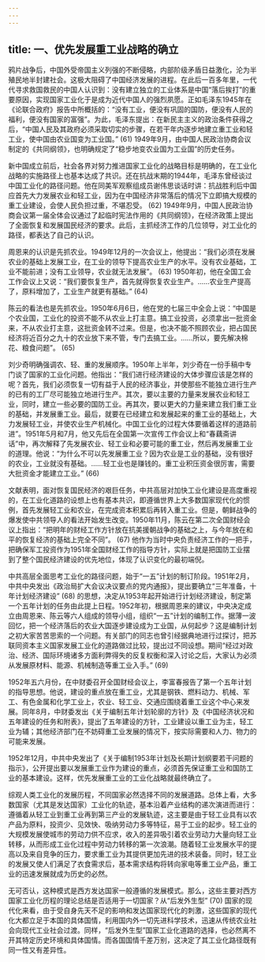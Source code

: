 ```yaml
---
---
---
```

title: 一、优先发展重工业战略的确立
---




鸦片战争后，中国外受帝国主义列强的不断侵略，内部阶级矛盾日益激化，沦为半殖民地半封建社会。这极大阻碍了中国经济发展的进程。在此后一百多年里，一代代寻求救国救民的中国人认识到：没有建立独立的工业体系是中国“落后挨打”的重要原因，实现国家工业化于是成为近代中国人的强烈夙愿。正如毛泽东1945年在《论联合政府》报告中所概括的：“没有工业，便没有巩固的国防，便没有人民的福利，便没有国家的富强”。为此，毛泽东提出：在新民主主义的政治条件获得之后，“中国人民及其政府必须采取切实的步骤，在若干年内逐步地建立重工业和轻工业，使中国由农业国变为工业国。” (61) 1949年9月，由中国人民政治协商会议制定的《共同纲领》，也明确规定了“稳步地变农业国为工业国”的历史任务。

新中国成立前后，社会各界对努力推进国家工业化的战略目标是明确的，在工业化战略的实施路径上也基本达成了共识。还在抗战末期的1944年，毛泽东曾经谈过中国工业化的路径问题。他在同美军观察组成员谢伟思谈话时讲：抗战胜利后中国应首先大力发展农业和轻工业，因为在中国经济非常落后的情况下立即搞大规模的重工业建设，会使人民负担过重，不堪忍受。 (62) 1949年9月，中国人民政治协商会议第一届全体会议通过了起临时宪法作用的《共同纲领》，在经济政策上提出了全面恢复和发展国民经济的要求。此后，主抓经济工作的几位领导，对工业化的路径，都表达了自己的认识。

周恩来的认识是先抓农业。1949年12月的一次会议上，他提出：“我们必须在发展农业的基础上发展工业，在工业的领导下提高农业生产的水平。没有农业基础，工业不能前进；没有工业领导，农业就无法发展”。 (63) 1950年初，他在全国工会工作会议上又说：“我们要恢复生产，首先就得恢复农业生产。……农业生产提高了，原料增加了，工业生产就更有基础。” (64)

陈云的看法也是先抓农业。1950年6月6日，他在党的七届三中全会上说：“中国是个农业国，工业化的投资不能不从农业上打主意。搞工业投资，必须拿出一批资金来，不从农业打主意，这批资金转不过来。但是，也决不能不照顾农业，把占国民经济将近百分之九十的农业放下来不管，专门去搞工业。……所以，要先解决棉花、粮食问题”。 (65)

刘少奇明确强调农、轻、重的发展顺序。1950年上半年，刘少奇在一份手稿中专门谈了国家的工业化问题。他指出：“我们进行经济建设的大体步骤应该是怎样的呢？首先，我们必须恢复一切有益于人民的经济事业，并使那些不能独立进行生产的已有的工厂尽可能独立地进行生产。其次，要以主要的力量来发展农业和轻工业，同时，建立一些必要的国防工业。再其次，要以更大的力量来建立我们重工业的基础，并发展重工业。最后，就要在已经建立和发展起来的重工业的基础上，大力发展轻工业，并使农业生产机械化。中国工业化的过程大体要循着这样的道路前进”。1951年5月和7月，他又先后在全国第一次宣传工作会议上和“春藕斋讲话”中，再次解释了先发展农业、轻工业和必要可能的重工业，然后再发展重工业的道理。他说：“为什么不可以先发展重工业？因为农业是工业的基础，没有很好的农业，工业就没有基础。……轻工业也是赚钱的。重工业积压资金很厉害，需要大批资金才能建立工业。” (66)

文献表明，面对恢复国民经济的艰巨任务，中共高层对加快工业化建设是高度重视的，在工业化道路的设想上也有基本共识，即遵循世界上大多数国家现代化的惯例，首先发展轻工业和农业，在完成资本积累后再转入重工业。但是，朝鲜战争的爆发使中共领导人的看法开始发生改变。1950年11月，陈云在第二次全国财经会议上指出：“把明年的财经工作方针放在抗美援朝战争的基础之上，与今年放在和平的恢复经济的基础上完全不同”。 (67) 他作为当时中央负责经济工作的一把手，把确保军工投资作为1951年全国财经工作的指导方针，实际上就是把国防工业摆到了整个国民经济建设的优先地位，体现了认识变化的最初端倪。

中共高层全面思考工业化的路径问题，始于“一五”计划的制订阶段。1951年2月，中共中央发出《政治局扩大会议决议要点的党内通报》，提出要确立“三年准备，十年计划经济建设” (68) 的思想，决定从1953年起开始进行计划经济建设，制定第一个五年计划的任务由此提上日程。1952年初，根据周恩来的建议，中央决定成立由周恩来、陈云等六人组成的领导小组，组织“一五”计划的编制工作。据薄一波回忆，把一个经济落后的农业大国逐步建设成为工业国，从何起步？这是编制计划之初大家苦苦思索的一个问题。有关部门的同志也曾引经据典地进行过探讨，把苏联同资本主义国家发展工业化的道路做过比较，提出过不同设想。期间“经过对政治、经济、国际环境诸多方面利弊得失的反复权衡和深入讨论之后，大家认为必须从发展原材料、能源、机械制造等重工业入手。” (69)

1952年五六月份，在中财委召开全国财经会议上，李富春报告了第一个五年计划的指导思想。他说，建设的重点放在重工业，尤其是钢铁、燃料动力、机械、军工、有色金属和化学工业上，农业、轻工业、交通应围绕着重工业这个中心来发展。同年8月，中财委发出《关于编制五年计划轮廓的方针》及《中国经济状况和五年建设的任务和附表》，提出了五年建设的方针，工业建设以重工业为主，轻工业为辅；其他经济部门在不妨碍重工业发展的情况下，按实际需要和人力、物力的可能来发展。

1952年12月，中共中央发出了《关于编制1953年计划及长期计划纲要若干问题的指示》，公开提出要以发展重工业作为建设的重点，必须首先保证重工业和国防工业的基本建设。这样，优先发展重工业的工业化战略就最终确立了。

综观人类工业化的发展历程，不同国家必然选择不同的发展道路。总体上看，大多数国家（尤其是发达国家）工业化的轨迹，基本沿着产业结构的递次演进而进行：遵循着从轻工业到重工业再到第三产业的发展轨迹，这主要是由于轻工业具有以农产品为原料，投资少、见效快、吸纳劳动力多等特征，易于工业的起步。轻工业的大规模发展使城市的劳动力供不应求，收入的差异吸引着农业劳动力大量向轻工业转移，从而形成工业化过程中劳动力转移的第一次浪潮。随着轻工业发展水平的提高以及来自竞争的压力，要求重工业为其提供更加先进的技术装备。同时，轻工业的发展又使人们满足了衣食需求后，基本需求结构将转向家电等重工业产品，重工业的迅速发展就成为历史的必然。

无可否认，这种模式是西方发达国家一般遵循的发展模式。那么，这些主要对西方国家工业化历程的理论总结是否适用于一切国家？从“后发外生型” (70) 国家的现代化来看，由于受自身先天不足的影响和发达国家现代化的刺激，这些国家的现代化大都立足于本国的具体国情，利用国内外一切先进科学技术，迅速从传统农业社会向现代工业社会过渡。同样，“后发外生型”国家工业化道路的选择，也必然离不开其特定历史环境和具体国情。而各国国情千差万别，这决定了其工业化路径既有同一性又有差异性。